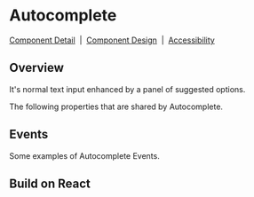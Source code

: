 
# Autocomplete

[Component Detail](https://design.blip.ai/d/UbKsV1JhXTK4/componentes-desenvolvimento#/autocomplete/visao-geral-autocomplete)
&nbsp;|&nbsp;
[Component Design](https://design.blip.ai/d/UbKsV1JhXTK4/design-1#/autocomplete/resumo-autocomplete)
&nbsp;|&nbsp;
[Accessibility](https://design.blip.ai/d/UbKsV1JhXTK4/design-1#/autocomplete/acessibilidade-autocomplete)

## Overview

It's normal text input enhanced by a panel of suggested options.

<Canvas of={AutocompleteStories.Properties}></Canvas>

<Meta isTemplate />

The following properties that are shared by Autocomplete.

<Controls />

## Events

Some examples of Autocomplete Events.

<Source of={AutocompleteStories.Events} />

## Build on React

<Source of={AutocompleteStories.FrameworkReact} />